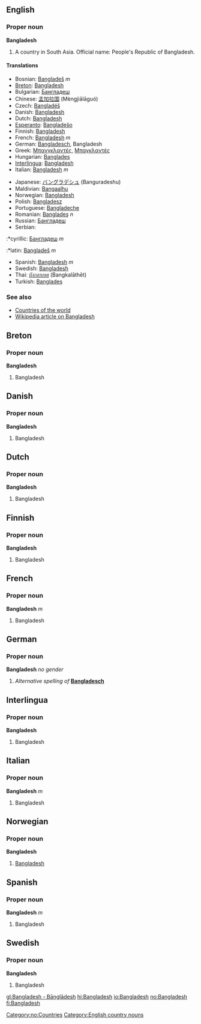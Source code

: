 ==English==
===Proper noun===
'''Bangladesh'''

#A country in South Asia. Official name: People's Republic of Bangladesh.

====Translations====
{{top}}
*Bosnian: [[Bangladeš]] ''m''
*[[Breton]]: [[Bangladesh]]
*Bulgarian: [[Бангладеш]]
*Chinese: [[孟加拉国]] (Mèngjiālāguó)
*Czech: [[Bangladéš]]
*Danish: [[Bangladesh]]
*Dutch: [[Bangladesh]]
*[[Esperanto]]: [[Bangladeŝo]]
*Finnish: [[Bangladesh]]
*French: [[Bangladesh]] ''m''
*German: [[Bangladesch]], Bangladesh
*Greek: [[Μπανγκλαντές]], [[Μπαγκλαντές]]
*Hungarian: [[Banglades]]
*[[Interlingua]]: [[Bangladesh]]
*Italian: [[Bangladesh]] ''m''
{{mid}}
*Japanese: [[バングラデシュ]] (Banguradeshu)
*Maldivian: [[Bangaalhu]]
*Norwegian: [[#Norwegian|Bangladesh]]
*Polish: [[Bangladesz]]
*Portuguese: [[Bangladeche]]
*Romanian: [[Banglade&#351;#Romanian|Banglade&#351;]] ''n''
*Russian: [[Бангладеш]]
*Serbian:
:*cyrillic: [[Бангладеш]] ''m''
:*latin: [[Bangladeš]] ''m''
*Spanish: [[Bangladesh]] ''m''
*Swedish: [[Bangladesh]]
*Thai: [[บังกลาเทศ]] (Bangkalāthēt)
*Turkish: [[Banglade&#351;#Turkish|Banglade&#351;]]
{{bottom}}

===See also===
*[[Countries of the world]]
*[[w:Bangladesh|Wikipedia article on Bangladesh]]

==Breton==
===Proper noun===
'''Bangladesh'''

#Bangladesh

==Danish==
===Proper noun===
'''Bangladesh'''

#Bangladesh

==Dutch==
===Proper noun===
'''Bangladesh'''

#Bangladesh

==Finnish==
===Proper noun===
'''Bangladesh'''

#Bangladesh

==French==
===Proper noun===
'''Bangladesh''' ''m''

#Bangladesh

==German==
===Proper noun===
'''Bangladesh''' ''no gender''

#''Alternative spelling of'' '''[[Bangladesch]]'''

==Interlingua==
===Proper noun===
'''Bangladesh'''

#Bangladesh

==Italian==
===Proper noun===
'''Bangladesh''' ''m''

#Bangladesh

==Norwegian==
===Proper noun===
[[Category:no:Countries]]
'''Bangladesh'''
#[[#English|Bangladesh]]

==Spanish==
===Proper noun===
'''Bangladesh''' ''m''

#Bangladesh

==Swedish==
===Proper noun===
'''Bangladesh'''

#Bangladesh

[[Category:English country nouns]]

[[gl:Bangladesh - Bānglādesh]]
[[hi:Bangladesh]]
[[io:Bangladesh]]
[[no:Bangladesh]]
[[fi:Bangladesh]]